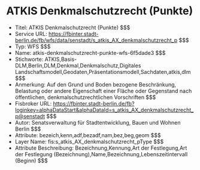 # ATKIS Denkmalschutzrecht (Punkte)
- Titel: ATKIS Denkmalschutzrecht (Punkte) $$$
- Service URL: https://fbinter.stadt-berlin.de/fb/wfs/data/senstadt/s_atkis_AX_denkmalschutzrecht_p $$$
- Typ: WFS $$$
- Name: atkis-denkmalschutzrecht-punkte-wfs-6f5dade3 $$$
- Stichworte: ATKIS,Basis-DLM,Berlin,DLM,Denkmal,Denkmalschutz,Digitales Landschaftsmodell,Geodaten,Präsentationsmodell,Sachdaten,atkis,dlm $$$
- Anmerkung: Auf den Grund und Boden bezogene Beschränkung, Belastung oder andere Eigenschaft einer Fläche oder Gegenstand nach öffentlichen, denkmalschutzrechtlichen Vorschriften $$$
- Fisbroker URL: https://fbinter.stadt-berlin.de/fb?loginkey=alphaDataStart&alphaDataId=s_atkis_AX_denkmalschutzrecht_p@senstadt $$$
- Autor: Senatsverwaltung für Stadtentwicklung, Bauen und Wohnen Berlin $$$
- Attribute: bezeich,kenn,adf,bezadf,nam,bez,beg,geom $$$
- Layer Name: fis:s_atkis_AX_denkmalschutzrecht_pType $$$
- Attribute Beschreibung: Bezeichnung,Kennung,Art der Festlegung,Art der Festlegung (Bezeichnung),Name,Bezeichnung,Lebenszeitintervall (Beginn) $$$
